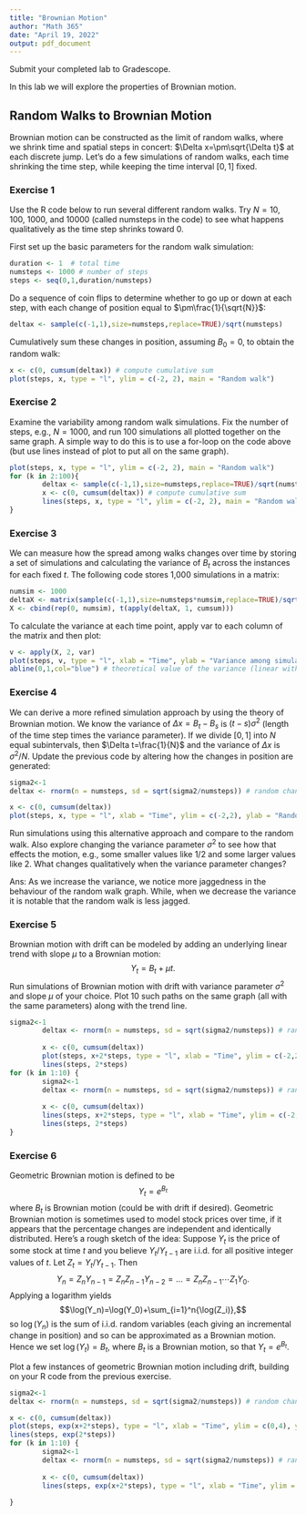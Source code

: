 ```yaml
---
title: "Brownian Motion"
author: "Math 365"
date: "April 19, 2022"
output: pdf_document
---
```


Submit your completed lab to Gradescope.

In this lab we will explore the properties of Brownian motion. 

## Random Walks to Brownian Motion

Brownian motion can be constructed as the limit of random walks, where we shrink time and spatial steps in concert: $\Delta x=\pm\sqrt{\Delta t}$ at each discrete jump. Let's do a few simulations of random walks, each time shrinking the time step, while keeping the time interval $[0,1]$ fixed. 

### Exercise 1
Use the R code below to run several different random walks. Try $N=10$, 100, 1000, and 10000 (called numsteps in the code) to see what happens qualitatively as the time step shrinks toward 0.

First set up the basic parameters for the random walk simulation:

```r
duration <- 1  # total time
numsteps <- 1000 # number of steps
steps <- seq(0,1,duration/numsteps)
```

Do a sequence of coin flips to determine whether to go up or down at each step, with each change of position equal to $\pm\frac{1}{\sqrt{N}}$:

```r
deltax <- sample(c(-1,1),size=numsteps,replace=TRUE)/sqrt(numsteps)
```

Cumulatively sum these changes in position, assuming $B_0=0$, to obtain the random walk:

```r
x <- c(0, cumsum(deltax)) # compute cumulative sum
plot(steps, x, type = "l", ylim = c(-2, 2), main = "Random walk")
```

### Exercise 2
Examine the variability among random walk simulations. Fix the number of steps, e.g., $N=1000$, and run 100 simulations all plotted together on the same graph. A simple way to do this is to use a for-loop on the code above (but use lines instead of plot to put all on the same graph).

```r
plot(steps, x, type = "l", ylim = c(-2, 2), main = "Random walk")
for (k in 2:100){
        deltax <- sample(c(-1,1),size=numsteps,replace=TRUE)/sqrt(numsteps)
        x <- c(0, cumsum(deltax)) # compute cumulative sum
        lines(steps, x, type = "l", ylim = c(-2, 2), main = "Random walk")
}
```

### Exercise 3 
We can measure how the spread among walks changes over time by storing a set of simulations and calculating the variance of $B_t$ across the instances for each fixed $t$. The following code stores 1,000 simulations in a matrix:

```r
numsim <- 1000
deltaX <- matrix(sample(c(-1,1),size=numsteps*numsim,replace=TRUE)/sqrt(numsteps), numsim, numsteps)
X <- cbind(rep(0, numsim), t(apply(deltaX, 1, cumsum)))
```

To calculate the variance at each time point, apply var to each column of the matrix and then plot:

```r
v <- apply(X, 2, var)
plot(steps, v, type = "l", xlab = "Time", ylab = "Variance among simulations")
abline(0,1,col="blue") # theoretical value of the variance (linear with slope sigma2=1)
```

### Exercise 4
We can derive a more refined simulation approach by using the theory of Brownian motion. We know the variance of $\Delta x=B_t-B_s$ is $(t-s)\sigma^2$ (length of the time step times the variance parameter). If we divide $[0,1]$ into $N$ equal subintervals, then $\Delta t=\frac{1}{N}$ and the variance of $\Delta x$ is $\sigma^2/N$. Update the previous code by altering how the changes in position are generated:

```r
sigma2<-1
deltax <- rnorm(n = numsteps, sd = sqrt(sigma2/numsteps)) # random changes in position

x <- c(0, cumsum(deltax))
plot(steps, x, type = "l", xlab = "Time", ylim = c(-2,2), ylab = "Random walk")
```

Run simulations using this alternative approach and compare to the random walk. Also explore changing the variance parameter $\sigma^2$ to see how that effects the motion, e.g., some smaller values like 1/2 and some larger values like 2. What changes qualitatively when the variance parameter changes?

Ans: As we increase the variance, we notice more jaggedness in the behaviour of the random walk graph. While, when we decrease the variance it is notable that the random walk is less jagged.


### Exercise 5
Brownian motion with drift can be modeled by adding an underlying linear trend with slope $\mu$ to a Brownian motion:
$$Y_t=B_t+\mu t.$$
Run simulations of Brownian motion with drift with variance parameter $\sigma^2$ and slope $\mu$ of your choice. Plot 10 such paths on the same graph (all with the same parameters) along with the trend line.

```r
sigma2<-1
        deltax <- rnorm(n = numsteps, sd = sqrt(sigma2/numsteps)) # random changes in position
        
        x <- c(0, cumsum(deltax))
        plot(steps, x+2*steps, type = "l", xlab = "Time", ylim = c(-2,2), ylab = "Random walk")
        lines(steps, 2*steps)       
for (k in 1:10) {
        sigma2<-1
        deltax <- rnorm(n = numsteps, sd = sqrt(sigma2/numsteps)) # random changes in position
        
        x <- c(0, cumsum(deltax))
        lines(steps, x+2*steps, type = "l", xlab = "Time", ylim = c(-2,2), ylab = "Random walk")
        lines(steps, 2*steps)       
}

```

### Exercise 6
Geometric Brownian motion is defined to be
 $$Y_t=e^{B_t}$$ 
 where $B_t$ is Brownian motion (could be with drift if desired). Geometric Brownian motion is sometimes used to model stock prices over time, if it appears that the percentage changes are independent and identically distributed. Here's a rough sketch of the idea: Suppose $Y_t$ is the price of some stock at time $t$ and you believe $Y_t/Y_{t-1}$ are i.i.d. for all positive integer values of $t$. Let $Z_t=Y_t/Y_{t-1}$. Then
 $$Y_n=Z_nY_{n-1}=Z_nZ_{n-1}Y_{n-2}=\dots=Z_nZ_{n-1}\cdots Z_1Y_0.$$
 Applying a logarithm yields
 $$\log(Y_n)=\log(Y_0)+\sum_{i=1}^n{\log(Z_i)},$$
so $\log(Y_n)$ is the sum of i.i.d. random variables (each giving an incremental change in position) and so can be approximated as a Brownian motion. Hence we set $\log(Y_t)=B_t$, where $B_t$ is a Brownian motion, so that $Y_t=e^{B_t}$.

Plot a few instances of geometric Brownian motion including drift, building on your R code from the previous exercise.

```r
sigma2<-1
deltax <- rnorm(n = numsteps, sd = sqrt(sigma2/numsteps)) # random changes in position

x <- c(0, cumsum(deltax))
plot(steps, exp(x+2*steps), type = "l", xlab = "Time", ylim = c(0,4), ylab = "Random walk")
lines(steps, exp(2*steps)) 
for (k in 1:10) {
        sigma2<-1
        deltax <- rnorm(n = numsteps, sd = sqrt(sigma2/numsteps)) # random changes in position
        
        x <- c(0, cumsum(deltax))
        lines(steps, exp(x+2*steps), type = "l", xlab = "Time", ylim = c(0,4), ylab = "Random walk")
            
}
```